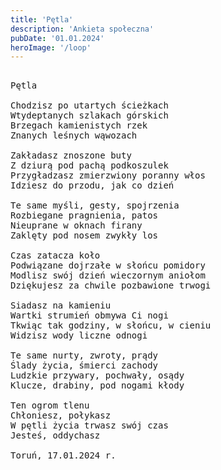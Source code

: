 ```yaml
---
title: 'Pętla'
description: 'Ankieta społeczna'
pubDate: '01.01.2024'
heroImage: '/loop'
---
```

<pre>

Pętla

Chodzisz po utartych ścieżkach
Wtydeptanych szlakach górskich
Brzegach kamienistych rzek
Znanych leśnych wąwozach

Zakładasz znoszone buty
Z dziurą pod pachą podkoszulek
Przygładzasz zmierzwiony poranny włos
Idziesz do przodu, jak co dzień

Te same myśli, gesty, spojrzenia
Rozbiegane pragnienia, patos
Nieuprane w oknach firany
Zaklęty pod nosem zwykły los

Czas zatacza koło
Podwiązane dojrzałe w słońcu pomidory
Modlisz swój dzień wieczornym aniołom
Dziękujesz za chwile pozbawione trwogi

Siadasz na kamieniu
Wartki strumień obmywa Ci nogi
Tkwiąc tak godziny, w słońcu, w cieniu
Widzisz wody liczne odnogi

Te same nurty, zwroty, prądy
Ślady życia, śmierci zachody
Ludzkie przywary, pochwały, osądy
Klucze, drabiny, pod nogami kłody

Ten ogrom tlenu
Chłoniesz, połykasz
W pętli życia trwasz swój czas
Jesteś, oddychasz

Toruń, 17.01.2024 r.
  
</pre>
